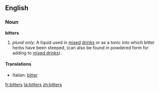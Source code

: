 ==English==

===Noun===
'''bitters'''

# ''plural only:'' A liquid used in [[mix]]ed [[drink]]s or as a tonic into which bitter herbs have been steeped, (can also be found in powdered form for adding to [[mixed drink]]s).

====Translations====
{{top}}
*Italian: [[bitter]] {{m}} {{inv}}
{{mid}}
{{bottom}}

[[fr:bitters]]
[[ta:bitters]]
[[zh:bitters]]